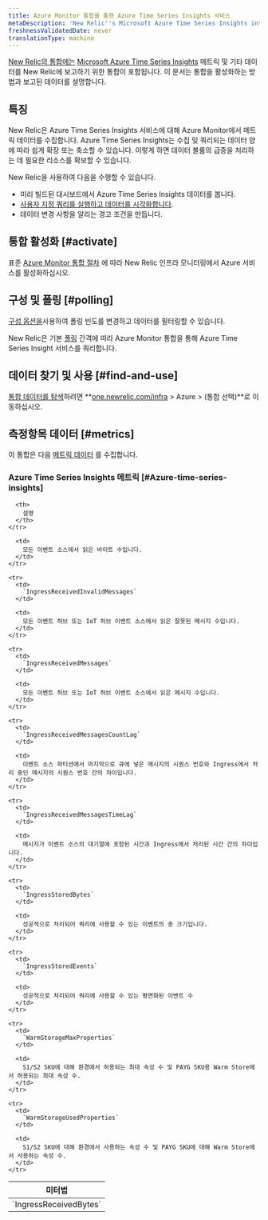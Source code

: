 ```yaml
---
title: Azure Monitor 통합을 통한 Azure Time Series Insights 서비스
metaDescription: 'New Relic''s Microsoft Azure Time Series Insights integration: what data it reports and how to enable it.'
freshnessValidatedDate: never
translationType: machine
---
```


[New Relic의 통합에는](/docs/infrastructure/integrations-getting-started/getting-started/introduction-infrastructure-integrations) [Microsoft Azure Time Series Insights](https://azure.microsoft.com/en-us/products/time-series-insights/) 메트릭 및 기타 데이터를 New Relic에 보고하기 위한 통합이 포함됩니다. 이 문서는 통합을 활성화하는 방법과 보고된 데이터를 설명합니다.

## 특징

New Relic은 Azure Time Series Insights 서비스에 대해 Azure Monitor에서 메트릭 데이터를 수집합니다. Azure Time Series Insights는 수집 및 쿼리되는 데이터 양에 따라 쉽게 확장 또는 축소할 수 있습니다. 이렇게 하면 데이터 볼륨의 급증을 처리하는 데 필요한 리소스를 확보할 수 있습니다.

New Relic을 사용하여 다음을 수행할 수 있습니다.

* 미리 빌드된 대시보드에서 Azure Time Series Insights 데이터를 봅니다.
* [사용자 지정 쿼리를 실행하고 데이터를 시각화합니다](/docs/infrastructure/integrations-getting-started/getting-started/use-integration-data-new-relic-Insight).
* 데이터 변경 사항을 알리는 경고 조건을 만듭니다.

## 통합 활성화 [#activate]

표준 [Azure Monitor 통합 절차](/docs/infrastructure/microsoft-azure-integrations/azure-integrations-list/azure-monitor) 에 따라 New Relic 인프라 모니터링에서 Azure 서비스를 활성화하십시오.

## 구성 및 폴링 [#polling]

[구성 옵션을](/docs/infrastructure/microsoft-azure-integrations/azure-integrations-list/azure-monitor/#settings)사용하여 폴링 빈도를 변경하고 데이터를 필터링할 수 있습니다.

New Relic은 기본 [폴링](/docs/infrastructure/microsoft-azure-integrations/azure-integrations-list/azure-monitor/#settings) 간격에 따라 Azure Monitor 통합을 통해 Azure Time Series Insight 서비스를 쿼리합니다.

## 데이터 찾기 및 사용 [#find-and-use]

[통합 데이터를 탐색](/docs/infrastructure/integrations/find-use-infrastructure-integration-data)하려면 **[one.newrelic.com/infra](https://one.newrelic.com/infra) > Azure > (통합 선택)**로 이동하십시오.

## 측정항목 데이터 [#metrics]

이 통합은 다음 [메트릭 데이터](/docs/infrastructure/integrations-getting-started/getting-started/understand-integration-data-data-types#metric) 를 수집합니다.

### Azure Time Series Insights 메트릭 [#Azure-time-series-insights]

<table>
  <thead>
    <tr>
      <th style={{ width: "300px" }}>
        미터법
      </th>

      <th>
        설명
      </th>
    </tr>
  </thead>

  <tbody>
    <tr>
      <td>
        `IngressReceivedBytes`
      </td>

      <td>
        모든 이벤트 소스에서 읽은 바이트 수입니다.
      </td>
    </tr>

    <tr>
      <td>
        `IngressReceivedInvalidMessages`
      </td>

      <td>
        모든 이벤트 허브 또는 IoT 허브 이벤트 소스에서 읽은 잘못된 메시지 수입니다.
      </td>
    </tr>

    <tr>
      <td>
        `IngressReceivedMessages`
      </td>

      <td>
        모든 이벤트 허브 또는 IoT 허브 이벤트 소스에서 읽은 메시지 수입니다.
      </td>
    </tr>

    <tr>
      <td>
        `IngressReceivedMessagesCountLag`
      </td>

      <td>
        이벤트 소스 파티션에서 마지막으로 큐에 넣은 메시지의 시퀀스 번호와 Ingress에서 처리 중인 메시지의 시퀀스 번호 간의 차이입니다.
      </td>
    </tr>

    <tr>
      <td>
        `IngressReceivedMessagesTimeLag`
      </td>

      <td>
        메시지가 이벤트 소스의 대기열에 포함된 시간과 Ingress에서 처리된 시간 간의 차이입니다.
      </td>
    </tr>

    <tr>
      <td>
        `IngressStoredBytes`
      </td>

      <td>
        성공적으로 처리되어 쿼리에 사용할 수 있는 이벤트의 총 크기입니다.
      </td>
    </tr>

    <tr>
      <td>
        `IngressStoredEvents`
      </td>

      <td>
        성공적으로 처리되어 쿼리에 사용할 수 있는 평면화된 이벤트 수
      </td>
    </tr>

    <tr>
      <td>
        `WarmStorageMaxProperties`
      </td>

      <td>
        S1/S2 SKU에 대해 환경에서 허용되는 최대 속성 수 및 PAYG SKU용 Warm Store에서 허용되는 최대 속성 수.
      </td>
    </tr>

    <tr>
      <td>
        `WarmStorageUsedProperties`
      </td>

      <td>
        S1/S2 SKU에 대해 환경에서 사용하는 속성 수 및 PAYG SKU에 대해 Warm Store에서 사용하는 속성 수.
      </td>
    </tr>
  </tbody>
</table>